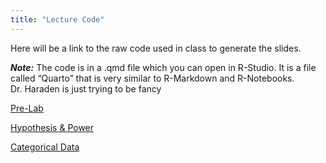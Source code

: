 ```yaml
---
title: "Lecture Code"
---
```


Here will be a link to the raw code used in class to generate the slides.

***Note:*** The code is in a .qmd file which you can open in R-Studio. It is a file called "Quarto" that is very similar to R-Markdown and R-Notebooks. Dr. Haraden is just trying to be fancy

[Pre-Lab](https://github.com/dharaden/dharaden.github.io/blob/main/lectures/05_Pre-Lab.qmd)

[Hypothesis & Power](https://github.com/dharaden/dharaden.github.io/blob/main/lectures/05_Hypothesis-Power.qmd)

[Categorical Data](https://github.com/dharaden/dharaden.github.io/blob/main/lectures/06_OneSample.qmd)
